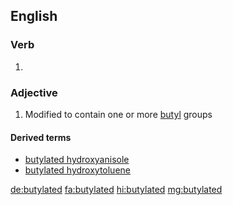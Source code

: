 ==English==

===Verb===
{{head|en|verb form}}

# {{en-past of|butylate}}

===Adjective===
{{en-adj}}

# {{label|en|organic chemistry}} Modified to contain one or more [[butyl]] groups

====Derived terms====
* [[butylated hydroxyanisole]]
* [[butylated hydroxytoluene]]

[[de:butylated]]
[[fa:butylated]]
[[hi:butylated]]
[[mg:butylated]]